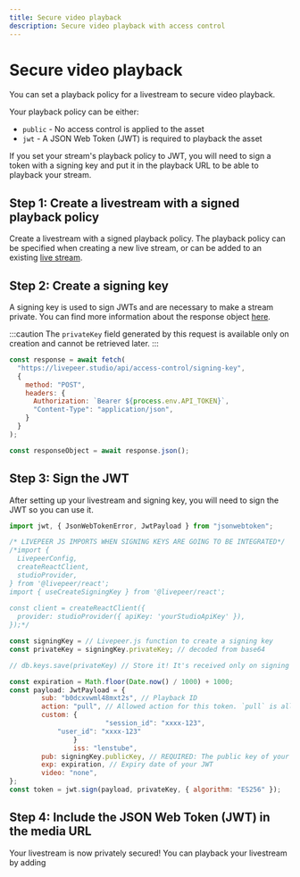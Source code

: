 ```yaml
---
title: Secure video playback
description: Secure video playback with access control
---
```



# Secure video playback

You can set a playback policy for a livestream to secure video playback.

Your playback policy can be either:
- `public` - No access control is applied to the asset
- `jwt` - A JSON Web Token (JWT) is required to playback the asset

If you set your stream's playback policy to JWT, you will 
need to sign a token with a signing key and put it in the playback URL
to be able to playback your stream.

## Step 1: Create a livestream with a signed playback policy

Create a livestream with a signed playback policy. The playback policy can 
be specified when creating a new live stream, or can be added to an existing 
[live stream](https://docs.livepeer.studio/reference/api/update-stream).

## Step 2: Create a signing key

A signing key is used to sign JWTs and are necessary to make a stream private.
You can find more information about the response object [here](https://docs.livepeer.studio/reference/api/create-signing-keys).

:::caution
The `privateKey` field generated by this request is available only
on creation and cannot be retrieved later.
:::

<CodeBlockTabs>
<CodeBlockTabItem value="JavaScript" label="JavaScript">

```js
const response = await fetch(
  "https://livepeer.studio/api/access-control/signing-key",
  {
    method: "POST",
    headers: {
      Authorization: `Bearer ${process.env.API_TOKEN}`,
      "Content-Type": "application/json",
    }
  }
);

const responseObject = await response.json();
```

</CodeBlockTabItem>
</CodeBlockTabs>

## Step 3: Sign the JWT

After setting up your livestream and signing key, you will need to sign the JWT so you can use it.

<CodeBlockTabs>
<CodeBlockTabItem value="JavaScript" label="JavaScript">

```js
import jwt, { JsonWebTokenError, JwtPayload } from "jsonwebtoken";

/* LIVEPEER JS IMPORTS WHEN SIGNING KEYS ARE GOING TO BE INTEGRATED*/
/*import {
  LivepeerConfig,
  createReactClient,
  studioProvider,
} from '@livepeer/react';
import { useCreateSigningKey } from '@livepeer/react';
 
const client = createReactClient({
  provider: studioProvider({ apiKey: 'yourStudioApiKey' }),
});*/ 

const signingKey = // Livepeer.js function to create a signing key
const privateKey = signingKey.privateKey; // decoded from base64

// db.keys.save(privateKey) // Store it! It's received only on signing key creation!

const expiration = Math.floor(Date.now() / 1000) + 1000;
const payload: JwtPayload = {
        sub: "b0dcxvwml48mxt2s", // Playback ID
        action: "pull", // Allowed action for this token. `pull` is allowing playback
        custom: {
						"session_id": "xxxx-123",
            "user_id": "xxxx-123"
				}
				iss: "lenstube",
        pub: signingKey.publicKey, // REQUIRED: The public key of your keypair
        exp: expiration, // Expiry date of your JWT
        video: "none",
};
const token = jwt.sign(payload, privateKey, { algorithm: "ES256" });
```

</CodeBlockTabItem>
</CodeBlockTabs>


## Step 4: Include the JSON Web Token (JWT) in the media URL

Your livestream is now privately secured! You can playback your livestream by adding 

